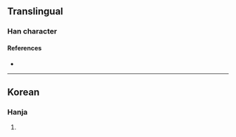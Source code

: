 {{character info}}
==Translingual==

===Han character===
{{Han char|rn=9|rad=人|as=07|sn=9|four=|canj=OAIL|ids=⿰亻即}}

====References====
* {{Han ref|kx=0106.041|dkj=|dj=|hdz=|uh=3461|ud=13409|bh=|bd=}}

----

==Korean==

===Hanja===
{{ko-hanja|hangeul=즉|rv=jeuk|mr=chŭk|y=cuk}}

# {{gloss|unknown meaning, used rarely in China or Korea}}
